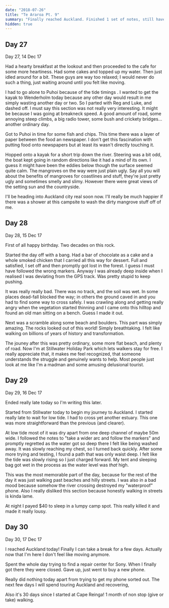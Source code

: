 ```yaml
---
date: "2018-07-26"
title: "Te Araroa Pt. 9"
summary: "Finally reached Auckland. Finished 1 set of notes, still have like 10 more to go."
hidden: true
---
```


## Day 27

<Gallery dir="/img/outdoors/araroa/1412"/>

Day 27, 14 Dec 17

Had a hearty breakfast at the lookout and then proceeded to the cafe for some more heartiness.
Had some cakes and topped up my water.
Then just idled around for a bit.
These guys are way too relaxed; I would never do such a thing, just waiting around until you felt like moving.

I had to go alone to Puhoi because of the tide timings .
I wanted to get the kayak to Wenderholm today because any other day would result in me simply wasting another day or two.
So I parted with Reg and Luke, and dashed off.
I must say this section was not really very interesting.
It might be because I was going at breakneck speed.
A good amount of road, some annoying steep climbs, a big radio tower, some bush and crickety bridges... another ordinary day.

Got to Puhoi in time for some fish and chips.
This time there was a layer of paper between the food an newspaper.
I don't get this fascination with putting food onto newspapers but at least its wasn't directly touching it.

Hopped onto a kayak for a short trip down the river.
Steering was a bit odd, the boat kept going in random directions like it had a mind of its own.
I guess it might have been the eddies below though the surface seemed quite calm.
The mangroves on the way were just plain ugly.
Say all you will about the benefits of mangroves for coastlines and stuff, they're just pretty ugly and sometimes smelly and slimy.
However there were great views of the setting sun and the countryside.

I'll be heading into Auckland city real soon now.
I'll really be much happier if there was a shower at this campsite to wash the dirty mangrove stuff off of me.

## Day 28

<Gallery dir="/img/outdoors/araroa/1512"/>

Day 28, 15 Dec 17

First of all happy birthday. Two decades on this rock.

Started the day off with a bang.
Had a bar of chocolate as a cake and a whole smoked chicken that I carried all this way for dessert.
Full and satisfied, I set off and then promptly got lost in the forest.
I guess I must have followed the wrong markers.
Anyway I was already deep inside when I realised I was deviating from the GPS track.
Was pretty stupid to keep pushing.

It was really really bad. There was no track, and the soil was wet.
In some places dead-fall blocked the way; in others the ground caved in and you had to find some way to cross safely.
I was crawling along and getting really angry when the vegetation started thinning and I came onto this hilltop and found an old man sitting on a bench.
Guess I made it out.

Next was a scramble along some beach and boulders.
This part was simply amazing.
The rocks looked out of this world!
Simply breathtaking.
I felt like walking on billions of years of history and transformation.

The jouney after this was pretty ordinary, some more flat beach, and plenty of road.
Now I'm at Stillwater Holiday Park which lets walkers stay for free.
I really appreciate that, it makes me feel recognized, that someone understands the struggle and genuinely wants to help.
Most people just look at me like I'm a madman and some amusing delusional tourist.

## Day 29

Day 29, 16 Dec 17

Ended really late today so I'm writing this later.

Started from Stillwater today to begin my journey to Auckland.
I started really late to wait for low tide.
I had to cross yet another estuary.
This one was more straightforward than the previous (and clearer).

At low tide most of it was dry apart from one deep channel of maybe 50m wide.
I followed the notes to "take a wider arc and follow the markers" and promptly regretted as the water got so deep there I felt like being washed away.
It was slowly reaching my chest, so I turned back quickly.
After some more trying and testing, I found a path that was only waist deep.
I felt like the tide was slowly rising so I just charged forward.
My tent and sleeping bag got wet in the process as the water level was _that_ high.

This was the most memorable part of the day, because for the rest of the day it was just walking past beaches and hilly streets.
I was also in a bad mood because somehow the river crossing destroyed my "waterproof" phone.
Also I really disliked this section because honestly walking in streets is kinda lame.

At night I payed $40 to sleep in a lumpy camp spot.
This really killed it and made it really lousy.

## Day 30

Day 30, 17 Dec 17

I reached Auckland today!
Finally I can take a break for a few days.
Actually now that I'm here I don't feel like moving anymore.

Spent the whole day trying to find a repair center for Sony.
When I finally got there they were closed.
Gave up, just went to buy a new phone.

Really did nothing today apart from trying to get my phone sorted out.
The next few days I will spend touring Auckland and recovering,

Also it's 30 days since I started at Cape Reinga!
1 month of non stop (give or take) walking.
